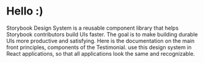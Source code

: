 
<Meta title="Intro/Welcome" />

# Hello :)

Storybook Design System is a reusable component library that helps Storybook contributors build UIs faster. The goal is to make building durable UIs more productive and satisfying.
Here is the documentation on the main front principles, components of the Testimonial.
use this design system in React applications, so that all applications look the same and recognizable.
